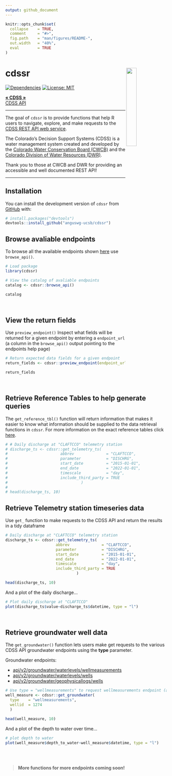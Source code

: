 ```yaml
---
output: github_document
---
```


<!-- README.md is generated from README.Rmd. Please edit that file -->

```r
knitr::opts_chunk$set(
  collapse    = TRUE,
  comment     = "#>",
  fig.path    = "man/figures/README-",
  out.width   = "40%",
  eval        = TRUE
)
```

# cdssr <img src="man/figures/cdssr_logo.png" align="right" width="25%" />

<!-- badges: start -->
[![Dependencies](https://img.shields.io/badge/dependencies-9/02-orange?style=flat)](#)
[![License: MIT](https://img.shields.io/badge/License-MIT-yellow.svg)](https://choosealicense.com/licenses/mit/)
<!-- badges: end -->

<div align="left">

  <p align="left">
    <a href="https://dwr.state.co.us/Tools"><strong>« CDSS »</strong></a>
    <br />
    <a href="https://dwr.state.co.us/Rest/GET/Help">CDSS API</a>
  </p>
</div>

<hr>

The goal of `cdssr` is to provide functions that help R users to navigate, explore, and make requests to the [CDSS REST API web service](https://dwr.state.co.us/Rest/GET/Help). 

The Colorado's Decision Support Systems (CDSS) is a water management system created and developed by the [Colorado Water Conservation Board (CWCB)](https://cwcb.colorado.gov/) and the [Colorado Division of Water Resources (DWR)](https://dwr.colorado.gov/). 

Thank you to those at CWCB and DWR for providing an accessible and well documented REST API! 

<hr>

## Installation

You can install the development version of `cdssr` from [GitHub](https://github.com/) with:

```r
# install.packages("devtools")
devtools::install_github("anguswg-ucsb/cdssr")
```

## Browse avaliable endpoints

To browse all the available endpoints shown [here](https://dwr.state.co.us/Rest/GET/Help) use `browse_api()`.

```r
# Load package
library(cdssr)
```

```r
# View the catalog of avaliable endpoints
catalog <- cdssr::browse_api()

catalog
```

<br>

## View the return fields
Use `preview_endpoint()` Inspect what fields will be returned for a given endpoint by entering a `endpoint_url` (a column in the `browse_api()` output pointing to the endpoints help page)
```r
# Return expected data fields for a given endpoint
return_fields <- cdssr::preview_endpoint(endpoint_url = catalog$endpoint_url[3])

return_fields
```

<br>

## Retrieve Reference Tables to help generate queries
The `get_reference_tbl()` function will return information that makes it easier to know what information should be supplied to the data retrieval functions in `cdssr`. For more information on the exact reference tables click [here](https://dwr.state.co.us/rest/get/help#Datasets&#ReferenceTablesController&#gettingstarted&#jsonxml).
```r
# # Daily discharge at "CLAFTCCO" telemetry station
# discharge_ts <- cdssr::get_telemetry_ts(
#                       abbrev              = "CLAFTCCO",
#                       parameter           = "DISCHRG",
#                       start_date          = "2015-01-01",
#                       end_date            = "2022-01-01",
#                       timescale           = "day",
#                       include_third_party = TRUE
#                                )
# 
# head(discharge_ts, 10)
```

## Retrieve Telemetry station timeseries data 
Use `get_` function to make requests to the CDSS API and return the results in a tidy dataframe
```r
# Daily discharge at "CLAFTCCO" telemetry station
discharge_ts <- cdssr::get_telemetry_ts(
                      abbrev              = "CLAFTCCO",
                      parameter           = "DISCHRG",
                      start_date          = "2015-01-01",
                      end_date            = "2022-01-01",
                      timescale           = "day",
                      include_third_party = TRUE
                               )

head(discharge_ts, 10)
```

And a plot of the daily discharge...
```r
# Plot daily discharge at "CLAFTCCO"
plot(discharge_ts$value~discharge_ts$datetime, type = "l")
```


<br>

## Retrieve groundwater well data
The `get_groundwater()` function lets users make get requests to the various CDSS API groundwater endpoints using the **type** parameter.

Groundwater endpoints:

  - [api/v2/groundwater/waterlevels/wellmeasurements](https://dwr.state.co.us/Rest/GET/Help/Api/GET-api-v2-groundwater-waterlevels-wellmeasurements)
  - [api/v2/groundwater/waterlevels/wells](https://dwr.state.co.us/Rest/GET/Help/Api/GET-api-v2-groundwater-waterlevels-wells)
  - [api/v2/groundwater/geophysicallogs/wells](https://dwr.state.co.us/Rest/GET/Help/Api/GET-api-v2-groundwater-geophysicallogs-wells)

```r
# Use type = "wellmeasurements" to request wellmeasurements endpoint (api/v2/groundwater/waterlevels/wellmeasurements)
well_measure <- cdssr::get_groundwater(
  type    = "wellmeasurements",
  wellid  = 1274
  )

head(well_measure, 10)
```

And a plot of the depth to water over time...
```r
# plot depth to water
plot(well_measure$depth_to_water~well_measure$datetime, type = "l")
```

<br>
<br>

> **More functions for more endpoints coming soon!**










